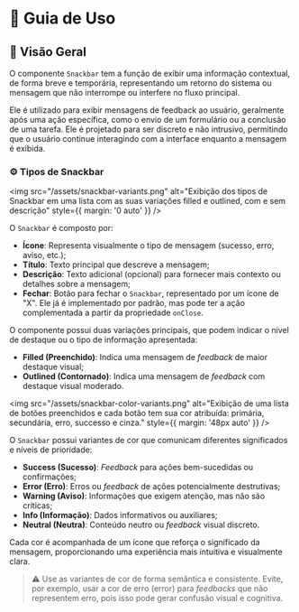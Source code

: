 
<Meta title="Componentes/Snackbar/Guia de Uso" />

# 🧭  Guia de Uso

## 📘 Visão Geral

O componente `Snackbar` tem a função de exibir uma informação contextual, de forma breve e temporária, representando um retorno do sistema ou mensagem que não interrompe ou interfere no fluxo principal.

Ele é utilizado para exibir mensagens de feedback ao usuário, geralmente após uma ação específica, como o envio de um formulário ou a conclusão de uma tarefa. Ele é projetado para ser discreto e não intrusivo, permitindo que o usuário continue interagindo com a interface enquanto a mensagem é exibida.

### ⚙️ Tipos de Snackbar

<img src="/assets/snackbar-variants.png" alt="Exibição dos tipos de Snackbar em uma lista com as suas variações filled e outlined, com e sem descrição" style={{ margin: '0 auto' }} />

O `Snackbar` é composto por:

- **Ícone**: Representa visualmente o tipo de mensagem (sucesso, erro, aviso, etc.);
- **Título**: Texto principal que descreve a mensagem;
- **Descrição**: Texto adicional (opcional) para fornecer mais contexto ou detalhes sobre a mensagem;
- **Fechar**: Botão para fechar o `Snackbar`, representado por um ícone de "X". Ele já é implementado por padrão, mas pode ter a ação complementada a partir da propriedade `onClose`.

O componente possui duas variações principais, que podem indicar o nível de destaque ou o tipo de informação apresentada:

- **Filled (Preenchido)**: Indica uma mensagem de *feedback* de maior destaque visual;
- **Outlined (Contornado)**: Indica uma mensagem de *feedback* com destaque visual moderado.

<img src="/assets/snackbar-color-variants.png" alt="Exibição de uma lista de botões preenchidos e cada botão tem sua cor atribuída: primária, secundária, erro, successo e cinza." style={{ margin: '48px auto' }} />

O `Snackbar` possui variantes de cor que comunicam diferentes significados e níveis de prioridade:

- **Success (Sucesso)**: *Feedback* para ações bem-sucedidas ou confirmações;
- **Error (Erro)**: Erros ou *feedback* de ações potencialmente destrutivas;
- **Warning (Aviso)**: Informações que exigem atenção, mas não são críticas;
- **Info (Informação)**: Dados informativos ou auxiliares;
- **Neutral (Neutra)**: Conteúdo neutro ou *feedback* visual discreto.

Cada cor é acompanhada de um ícone que reforça o significado da mensagem, proporcionando uma experiência mais intuitiva e visualmente clara.

> ⚠️ Use as variantes de cor de forma semântica e consistente. Evite, por exemplo, usar a cor de erro (error) para *feedbacks* que não representem erro, pois isso pode gerar confusão visual e cognitiva.